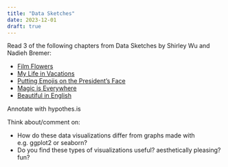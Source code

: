 ```yaml
---
title: "Data Sketches"
date: 2023-12-01
draft: true
---
```


Read 3 of the following chapters from Data Sketches by Shirley Wu and Nadieh Bremer:

- [Film Flowers](https://unl.alma.exlibrisgroup.com/leganto/public/01UON_LINC/citation/12340988500006387?auth=SAML)
- [My Life in Vacations](https://unl.alma.exlibrisgroup.com/leganto/public/01UON_LINC/citation/12340988610006387?auth=SAML)
- [Putting Emojis on the President's Face](https://unl.alma.exlibrisgroup.com/leganto/public/01UON_LINC/citation/12340988730006387?auth=SAML)
- [Magic is Everywhere](https://unl.alma.exlibrisgroup.com/leganto/public/01UON_LINC/citation/12340988810006387?auth=SAML)
- [Beautiful in English](https://unl.alma.exlibrisgroup.com/leganto/public/01UON_LINC/citation/12340988890006387?auth=SAML)

Annotate with hypothes.is

Think about/comment on: 

- How do these data visualizations differ from graphs made with e.g. ggplot2 or seaborn?
- Do you find these types of visualizations useful? aesthetically pleasing? fun?
